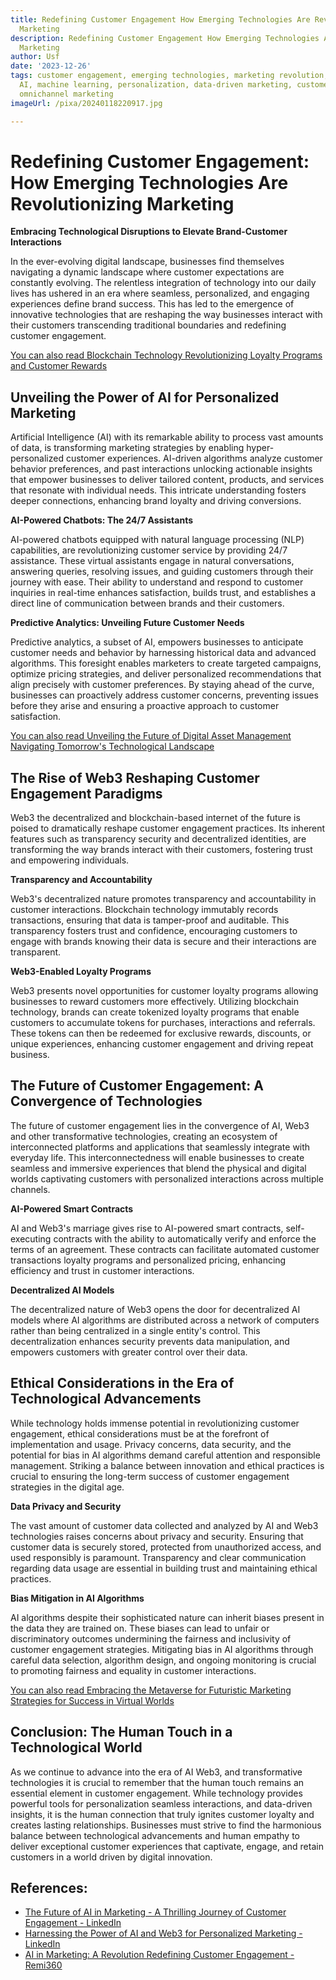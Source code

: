 ```yaml
---
title: Redefining Customer Engagement How Emerging Technologies Are Revolutionizing
  Marketing
description: Redefining Customer Engagement How Emerging Technologies Are Revolutionizing
  Marketing
author: Usf
date: '2023-12-26'
tags: customer engagement, emerging technologies, marketing revolution, digital transformation,
  AI, machine learning, personalization, data-driven marketing, customer experience,
  omnichannel marketing
imageUrl: /pixa/20240118220917.jpg

---
```

# Redefining Customer Engagement: How  Emerging Technologies Are Revolutionizing  Marketing

**Embracing Technological Disruptions to Elevate Brand-Customer Interactions**

In the ever-evolving digital landscape, businesses find themselves navigating a dynamic landscape  where customer expectations  are constantly evolving. The relentless integration of technology into our daily lives has ushered in an era  where seamless, personalized, and  engaging experiences define  brand success. This has led to the emergence  of innovative  technologies that are  reshaping the way businesses interact with their customers transcending traditional boundaries and redefining customer  engagement.

[You can also read Blockchain Technology Revolutionizing  Loyalty Programs and Customer Rewards](Blockchain%20Technology%20Revolutionizing%20Loyalty%20Programs%20and%20Customer%20Rewards)


## Unveiling the Power of  AI for Personalized Marketing

Artificial Intelligence (AI) with its remarkable ability to process vast amounts of data, is transforming marketing strategies by  enabling hyper-personalized customer experiences.  AI-driven  algorithms analyze customer behavior preferences, and past interactions unlocking actionable insights that  empower businesses to  deliver tailored content, products, and services that resonate with individual  needs. This  intricate understanding fosters  deeper connections, enhancing brand loyalty and driving conversions.

**AI-Powered  Chatbots: The 24/7 Assistants**

AI-powered chatbots equipped with natural language processing (NLP) capabilities, are revolutionizing customer service by providing 24/7 assistance. These virtual assistants engage in natural conversations, answering queries, resolving issues, and guiding customers through their journey with  ease. Their ability to understand and respond to customer inquiries in real-time enhances satisfaction, builds trust, and establishes a direct line of communication between brands and their customers.

**Predictive Analytics: Unveiling Future Customer Needs**

Predictive analytics, a subset of AI, empowers businesses  to anticipate customer needs and behavior by harnessing historical data and advanced algorithms. This foresight enables  marketers to  create targeted campaigns, optimize pricing strategies, and deliver personalized recommendations that align precisely with customer preferences. By staying ahead of the curve, businesses  can proactively address customer concerns, preventing issues before they arise and ensuring a proactive approach to customer satisfaction.

[You can also  read Unveiling the Future of Digital Asset Management Navigating Tomorrow's Technological Landscape](Unveiling%20the%20Future%20of%20Digital%20Asset%20Management%20Navigating%20Tomorrow%27s%20Technological%20Landscape)


## The Rise of Web3 Reshaping Customer  Engagement Paradigms

Web3 the  decentralized and blockchain-based internet of the future  is poised to  dramatically reshape customer engagement  practices. Its inherent features such as transparency security and decentralized identities,  are transforming the way brands interact with their customers, fostering trust and empowering individuals.

**Transparency and Accountability**

Web3's decentralized nature promotes transparency  and  accountability in customer interactions. Blockchain technology immutably records  transactions, ensuring that data is  tamper-proof and auditable. This transparency  fosters  trust and confidence, encouraging  customers to engage with brands knowing their data is secure and their interactions are  transparent.

**Web3-Enabled  Loyalty Programs**

Web3 presents novel opportunities for  customer loyalty programs allowing businesses to reward  customers more effectively. Utilizing blockchain  technology, brands can create tokenized loyalty programs that enable customers to accumulate tokens for purchases, interactions and referrals. These tokens can then be redeemed for exclusive rewards, discounts, or unique experiences, enhancing customer engagement  and driving repeat business.

## The Future of Customer  Engagement: A Convergence of Technologies

The future of customer engagement lies in the convergence of AI, Web3 and other transformative technologies, creating an ecosystem of interconnected platforms and applications that seamlessly integrate with everyday life. This interconnectedness will enable businesses  to create  seamless and  immersive experiences that blend the physical and digital worlds captivating customers with personalized interactions across  multiple channels.

**AI-Powered Smart Contracts**

AI and Web3's marriage gives  rise to AI-powered smart contracts, self-executing contracts with the ability to automatically verify and enforce the terms of an agreement. These contracts can  facilitate automated customer transactions loyalty programs and personalized pricing, enhancing efficiency and trust in customer interactions.

**Decentralized  AI Models**

The decentralized nature of Web3 opens the door  for decentralized AI models where  AI algorithms  are distributed across a network  of computers rather than being centralized in a single entity's control. This decentralization enhances security prevents data manipulation, and empowers customers with greater control over their data.

## Ethical Considerations in the Era of Technological Advancements

While  technology holds immense potential in  revolutionizing customer engagement, ethical considerations  must  be at the forefront of implementation and usage.  Privacy concerns, data security, and the potential for bias in AI algorithms demand careful attention  and responsible management. Striking a balance between  innovation and  ethical practices is crucial to ensuring the long-term success of customer engagement strategies in the digital age.

**Data Privacy and Security**

The vast amount of customer data collected and analyzed by AI and  Web3  technologies raises concerns about privacy and security. Ensuring that customer data  is securely stored, protected from unauthorized access, and used responsibly is paramount. Transparency  and clear communication  regarding data usage are essential in building trust  and maintaining ethical practices.

**Bias Mitigation in AI  Algorithms**

AI algorithms despite their sophisticated nature  can inherit biases present in the data they are trained on. These biases can lead to unfair or discriminatory outcomes undermining the fairness and inclusivity of  customer  engagement strategies.  Mitigating bias in AI algorithms through careful data selection, algorithm design, and ongoing  monitoring is crucial to promoting  fairness and equality  in customer interactions.

[You can also read  Embracing the Metaverse for Futuristic  Marketing Strategies for Success  in Virtual  Worlds](Embracing%20the%20Metaverse%20for%20Futuristic%20Marketing%20Strategies%20for%20Success%20in%20Virtual%20Worlds)


## Conclusion: The Human Touch in a Technological World

As we continue to advance into the era of AI Web3, and transformative technologies  it is crucial to remember that the human  touch remains an essential element in customer engagement. While technology provides powerful tools for personalization seamless  interactions, and data-driven insights, it is the human connection that truly  ignites customer loyalty and creates lasting relationships. Businesses must strive to find  the harmonious balance  between technological advancements and human empathy to deliver exceptional customer experiences that captivate, engage, and retain customers in a world driven by digital innovation.

## References:
- [The Future of AI in Marketing - A Thrilling Journey of Customer Engagement - LinkedIn](https://www.linkedin.com/pulse/future-ai-marketing-thrilling-journey-customer-bashir-uddin)
- [Harnessing the Power of AI and Web3 for Personalized Marketing - LinkedIn](https://www.linkedin.com/pulse/harnessing-power-ai-web3-personalized-marketing-daniel-bron)
- [AI in Marketing: A Revolution Redefining Customer Engagement - Remi360](https://www.remi360.com/ai-in-marketing-a-revolution-redefining-customer-engagement/)
